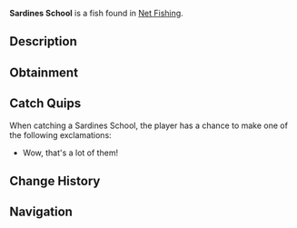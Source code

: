 {{FishInfobox
|image          = Sardines School.png
|rarity         = Common
|sea            = Second Sea
|location       = [[Net Fishing]]
|sublocation    = 
|sources        = Fishing Net
|radar_location = 
|xp             = 62
|weather        = Clear
|time           = 
|season         = Summer, Autumn
|bait           = 
|base_weight    = 35
|base_value     = 125
|weight_range   = 30
|base_chance    = 90
|base_resil     = 95
}}
'''Sardines School''' is a {{Rarity|Common}} fish found in [[Net Fishing]].

== Description ==
{{Description|A school of awesome fish!|Bestiary Entry}}

== Obtainment ==
{{Description|Caught in oceans using a net.|Bestiary Hint}}

== Catch Quips ==
When catching a Sardines School, the player has a chance to make one of the following exclamations:
* Wow, that's a lot of them!

== Change History ==
{{Change History|{{subst:Current Version}}}}

== Navigation ==
{{Fish Navbox|Net Fishing}}